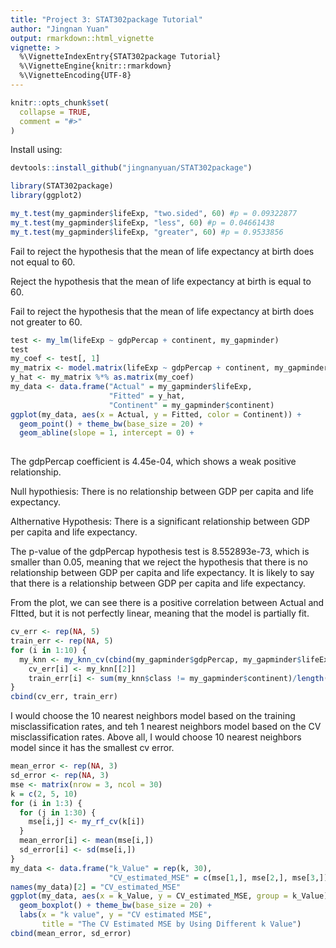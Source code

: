 ```yaml
---
title: "Project 3: STAT302package Tutorial"
author: "Jingnan Yuan"
output: rmarkdown::html_vignette
vignette: >
  %\VignetteIndexEntry{STAT302package Tutorial}
  %\VignetteEngine{knitr::rmarkdown}
  %\VignetteEncoding{UTF-8}
---
```


```r
knitr::opts_chunk$set(
  collapse = TRUE,
  comment = "#>"
)
```

Install \texttt{STAT302package} using:
```r
devtools::install_github("jingnanyuan/STAT302package")
```


```r
library(STAT302package)
library(ggplot2)
```

```r
my_t.test(my_gapminder$lifeExp, "two.sided", 60) #p = 0.09322877
my_t.test(my_gapminder$lifeExp, "less", 60) #p = 0.04661438
my_t.test(my_gapminder$lifeExp, "greater", 60) #p = 0.9533856
```
Fail to reject the hypothesis that the mean of life expectancy at birth does not equal to 60.

Reject the hypothesis that the mean of life expectancy at birth is equal to 60.

Fail to reject the hypothesis that the mean of life expectancy at birth does not greater to 60.

```r
test <- my_lm(lifeExp ~ gdpPercap + continent, my_gapminder)
test
my_coef <- test[, 1]
my_matrix <- model.matrix(lifeExp ~ gdpPercap + continent, my_gapminder)
y_hat <- my_matrix %*% as.matrix(my_coef)
my_data <- data.frame("Actual" = my_gapminder$lifeExp,
                      "Fitted" = y_hat,
                      "Continent" = my_gapminder$continent)
ggplot(my_data, aes(x = Actual, y = Fitted, color = Continent)) +
  geom_point() + theme_bw(base_size = 20) +
  geom_abline(slope = 1, intercept = 0) +
  
```

The gdpPercap coefficient is 4.45e-04, which shows a weak positive relationship. 

Null hypothiesis: There is no relationship between GDP per capita and life expectancy.

Althernative Hypothesis: There is a significant relationship between GDP per capita and life expectancy.

The p-value of the gdpPercap hypothesis test is 8.552893e-73, which is smaller than 0.05, 
  meaning that we reject the hypothesis that there is no relationship between GDP per capita and life expectancy. 
  It is likely to say that there is a relationship between GDP per capita and life expectancy.

From the plot, we can see there is a positive correlation between Actual and FItted, but it is not perfectly linear, meaning that the model is partially fit.

```r
cv_err <- rep(NA, 5)
train_err <- rep(NA, 5)
for (i in 1:10) {
  my_knn <- my_knn_cv(cbind(my_gapminder$gdpPercap, my_gapminder$lifeExp), my_gapminder$continent, i, 5)
    cv_err[i] <- my_knn[[2]]
    train_err[i] <- sum(my_knn$class != my_gapminder$continent)/length(my_gapminder$continent)
}
cbind(cv_err, train_err)
```

I would choose the 10 nearest neighbors model based on the training misclassification rates, and teh 1 nearest neighbors model based on the CV misclassification rates. Above all, I would choose 10 nearest neighbors model since it has the smallest cv error. 

```r
mean_error <- rep(NA, 3)
sd_error <- rep(NA, 3)
mse <- matrix(nrow = 3, ncol = 30)
k = c(2, 5, 10)
for (i in 1:3) {
  for (j in 1:30) {
    mse[i,j] <- my_rf_cv(k[i])
  }
  mean_error[i] <- mean(mse[i,])
  sd_error[i] <- sd(mse[i,])
}
my_data <- data.frame("k_Value" = rep(k, 30),
                      "CV_estimated_MSE" = c(mse[1,], mse[2,], mse[3,]))
names(my_data)[2] = "CV_estimated_MSE"
ggplot(my_data, aes(x = k_Value, y = CV_estimated_MSE, group = k_Value)) +
  geom_boxplot() + theme_bw(base_size = 20) +
  labs(x = "k value", y = "CV estimated MSE",
       title = "The CV Estimated MSE by Using Different k Value") 
cbind(mean_error, sd_error)

```
```r

```
